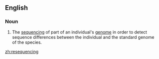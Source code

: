 ==English==

===Noun===
{{en-noun|-}}

# {{label|en|genetics}} The [[sequencing]] of part of an individual's [[genome]] in order to detect sequence differences between the individual and the standard genome of the species.

[[zh:resequencing]]